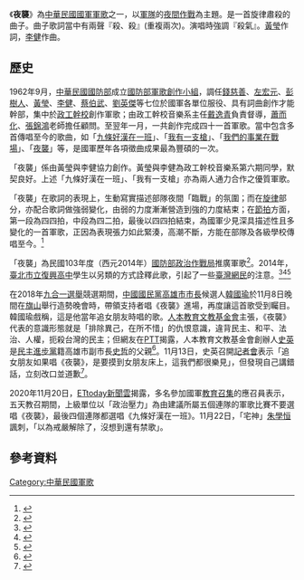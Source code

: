 《'''夜襲'''》為[[中華民國國軍|中華民國國軍]][[軍歌|軍歌]]之一，以[[軍隊|軍隊]]的[[夜間作戰|夜間作戰]]為主題。是一首旋律肅殺的曲子。曲子歌詞當中有兩聲『殺、殺』(重複兩次)。演唱時強調『殺氣』。[[黃瑩|黃瑩]]作詞，[[李健|李健]]作曲。

== 歷史 ==
1962年9月，[[中華民國國防部|中華民國國防部]]成立[[國防部軍歌創作小組|國防部軍歌創作小組]]，調任[[錢慈善|錢慈善]]、[[左宏元|左宏元]]、[[彭樹人|彭樹人]]、[[黃瑩_(音樂家)|黃瑩]]、[[李健_(作曲家)|李健]]、[[蔡伯武|蔡伯武]]、[[劉英傑|劉英傑]]等七位於國軍各單位服役、具有詞曲創作才能幹部，集中於[[政工幹校|政工幹校]]創作軍歌；由政工幹校音樂系主任[[戴逸青|戴逸青]]負責督導，[[蕭而化|蕭而化]]、[[張錦鴻|張錦鴻]]老師擔任顧問。至翌年一月，一共創作完成四十一首軍歌。當中包含多首傳唱至今的歌曲，如「[[九條好漢在一班|九條好漢在一班]]」、「[[我有一支槍|我有一支槍]]」、「[[我們的事業在戰場|我們的事業在戰場]]」、「[[夜襲|夜襲]]」等，是國軍歷年各項徵曲成果最為豐碩的一次。

「夜襲」係由黃瑩與李健協力創作。黃瑩與李健為政工幹校音樂系第六期同學，默契良好。上述「九條好漢在一班」、「我有一支槍」亦為兩人通力合作之優質軍歌。

「夜襲」在歌詞的表現上，生動寫實描述部隊夜間「臨戰」的氛圍；而在[[旋律|旋律]]部分，亦配合歌詞做強弱變化，由弱的力度漸漸營造到強的力度結束；在[[節拍|節拍]]方面，第一段為四四拍，中段為四二拍，最後以四四拍結束，為國軍少見深具描述性且多變化的一首軍歌，正因為表現張力如此緊湊，高潮不斷，方能在部隊及各級學校傳唱至今。<ref>{{cite web|url=https://gpwd.mnd.gov.tw/Publish.aspx?cnid=475&p=2261#Location|title=全民國防教育 - 軍歌傳唱主題 - 夜襲|date=2007-02-09|publisher=國防部政治作戰局|author=周世文|access-date=2018-11-09|archive-date=2018-11-09|archive-url=https://web.archive.org/web/20181109070932/https://gpwd.mnd.gov.tw/Publish.aspx?cnid=475&p=2261#Location|dead-url=no}}</ref>

「夜襲」為民國103年度（西元2014年）[[國防部政治作戰局|國防部政治作戰局]]推廣軍歌<ref>{{cite web|url=http://gpwd.mnd.gov.tw/Publish.aspx?cnid=175&p=3267|title=國防部政治作戰局-首頁-全民國防教育-多媒體專區-年度推廣軍歌|accessdate=2017-02-15|work=gpwd.mnd.gov.tw|archive-date=2020-01-11|archive-url=https://web.archive.org/web/20200111082826/https://gpwd.mnd.gov.tw/Publish.aspx?cnid=175&p=3267|dead-url=no}}</ref>。2014年，[[臺北市立復興高級中學|臺北市立復興高中]]學生以另類的方式詮釋此歌，引起了一些[[臺灣|臺灣]][[網民|網民]]的注意。<ref>{{Cite news|url=http://www.ettoday.net/news/20150104/446835.htm|title=復興高中另類軍歌《夜襲》吸50萬人次　網：這…太厲害|last=|first=|date=|work=|newspaper=ETtoday 東森新聞雲|accessdate=2017-02-15|language=zh-TW|archive-date=2019-04-20|archive-url=https://web.archive.org/web/20190420085300/https://www.ettoday.net/news/20150104/446835.htm|dead-url=no}}</ref><ref>{{Citation|last=egg20616|title=中華民國軍歌-夜襲|date=2008-07-08|url=https://www.youtube.com/watch?v=ofXaWirL7iE|accessdate=2017-02-15|archive-date=2020-11-13|archive-url=https://web.archive.org/web/20201113174055/https://www.youtube.com/watch?v=ofXaWirL7iE|dead-url=no}}</ref><ref>{{Citation|title=夜襲|date=1994-09-06|url=https://www.kkbox.com/hk/tc/song/scAdwBwMw008nPrt3Dt3D0On-index.html|language=zh-HK|accessdate=2017-02-15|archive-date=2019-04-20|archive-url=https://web.archive.org/web/20190420031927/https://www.kkbox.com/hk/tc/song/scAdwBwMw008nPrt3Dt3D0On-index.html|dead-url=no}}</ref>

在2018年[[2018年中華民國地方公職人員選舉|九合一選舉]]競選期間，[[中國國民黨|中國國民黨]][[高雄市市長|高雄市市長]]候選人[[韓國瑜|韓國瑜]]於11月8日晚間在[[旗山區|旗山]]舉行造勢晚會時，帶領支持者唱《夜襲》進場，再度讓這首歌受到矚目。韓國瑜戲稱，這是他當年追女朋友時唱的歌。[[人本教育文教基金會|人本教育文教基金會]]主張，《夜襲》代表的意識形態就是「排除異己，在所不惜」的仇恨意識，違背民主、和平、法治、人權，扼殺台灣的民主；但網友在[[批踢踢|PTT]]揭露，人本教育文教基金會創辦人[[史英|史英]]是[[民主進步黨|民主進步黨]]籍高雄市副市長[[史哲|史哲]]的父親<ref name=green1>{{cite web|url=https://udn.com/news/story/6656/3474517|title=人本抗議韓國瑜唱「夜襲」 創辦人遭起底是副市長父親|publisher=聯合新聞網|date=2018-11-11|language=zh|6=|author=李京昇|quote=|accessdate=2019-02-27|archive-date=2018-11-12|archive-url=https://web.archive.org/web/20181112101302/https://udn.com/news/story/6656/3474517|dead-url=no}}</ref>。11月13日，史英召開[[記者會|記者會]]表示「追女朋友如果唱《夜襲》，是要摸到女朋友床上，這我們都很樂見」，但發現自己講錯話，立刻改口並道歉<ref>{{Cite web |url=https://www.chinatimes.com/realtimenews/20181113002905-260407 |title=唱軍歌《夜襲》不行 摸上女友床可以 史英遭批滿腦子想上床 |accessdate=2019-02-27 |archive-date=2018-11-14 |archive-url=https://web.archive.org/web/20181114100632/https://www.chinatimes.com/realtimenews/20181113002905-260407 |dead-url=no }}</ref>。

2020年11月20日，[[ETtoday新聞雲|ETtoday新聞雲]]揭露，多名參加國軍[[教育召集|教育召集]]的應召員表示，五天教召期間，上級單位以「政治壓力」為由建議所屬五個連隊的軍歌比賽不要選唱《夜襲》，最後四個連隊都選唱《九條好漢在一班》。11月22日，「宅神」[[朱學恒|朱學恒]]諷刺，「以為戒嚴解除了，沒想到還有禁歌」。

== 參考資料 ==
{{reflist|2}}

{{韓國瑜}}

[[Category:中華民國軍歌|Category:中華民國軍歌]]